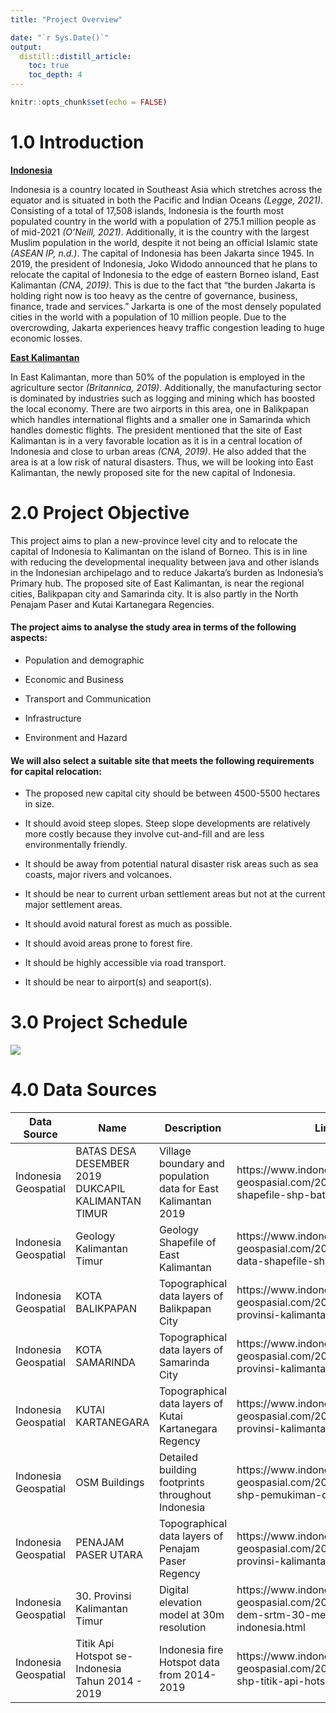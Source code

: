 ```yaml
---
title: "Project Overview"

date: "`r Sys.Date()`"
output: 
  distill::distill_article:
    toc: true
    toc_depth: 4
---
```


```r
knitr::opts_chunk$set(echo = FALSE)
```

# 1.0	Introduction

<span style="text-decoration:underline">**Indonesia**</span>

Indonesia is a country located in Southeast Asia which stretches across the equator and is situated in both the Pacific and Indian Oceans *(Legge, 2021)*. Consisting of a total of 17,508 islands, Indonesia is the fourth most populated country in the world with a population of 275.1 million people as of mid-2021 *(O'Neill, 2021)*. Additionally, it is the country with the largest Muslim population in the world, despite it not being an official Islamic state *(ASEAN IP, n.d.)*. The capital of Indonesia has been Jakarta since 1945. In 2019, the president of Indonesia, Joko Widodo announced that he plans to relocate the capital of Indonesia to the edge of eastern Borneo island, East Kalimantan *(CNA, 2019)*. This is due to the fact that "the burden Jakarta is holding right now is too heavy as the centre of governance, business, finance, trade and services." Jarkarta is one of the most densely populated cities in the world with a population of 10 million people. Due to the overcrowding, Jakarta experiences heavy traffic congestion leading to huge economic losses. 

<span style="text-decoration:underline">**East Kalimantan**</span>

In East Kalimantan, more than 50% of the population is employed in the agriculture sector *(Britannica, 2019)*. Additionally, the manufacturing sector is dominated by industries such as logging and mining which has boosted the local economy. There are two airports in this area, one in Balikpapan which handles international flights and a smaller one in Samarinda which handles domestic flights. The president mentioned that the site of East Kalimantan is in a very favorable location as it is in a central location of Indonesia and close to urban areas *(CNA, 2019)*. He also added that the area is at a low risk of natural disasters. Thus, we will be looking into East Kalimantan, the newly proposed site for the new capital of Indonesia.

# 2.0 Project Objective

This project aims to plan a new-province level city and to relocate the capital of Indonesia to Kalimantan on the island of Borneo. This is in line with reducing the developmental inequality between java and other islands in the Indonesian archipelago and to reduce Jakarta's burden as Indonesia's Primary hub.
The proposed site of East Kalimantan, is near the regional cities, Balikpapan city and Samarinda city. It is also partly in the North Penajam Paser and Kutai Kartanegara Regencies. 


#### The project aims to analyse the study area in terms of the following aspects:

+ Population and demographic

+ Economic and Business

+ Transport and Communication

+ Infrastructure

+ Environment and Hazard


#### We will also select a suitable site that meets the following requirements for capital relocation:

+ The proposed new capital city should be between 4500-5500 hectares in size.
       
+ It should avoid steep slopes. Steep slope developments are relatively more costly because they involve cut-and-fill and are less environmentally friendly.
      
+ It should be away from potential natural disaster risk areas such as sea coasts, major rivers and volcanoes.
      
+ It should be near to current urban settlement areas but not at the current major settlement areas.
       
+ It should avoid natural forest as much as possible.
      
+ It should avoid areas prone to forest fire.
       
+ It should be highly accessible via road transport.
       
+ It should be near to airport(s) and seaport(s).


# 3.0 Project Schedule

![](img/updatedgantt2.jpg)

# 4.0 Data Sources
Data Source | Name | Description | Link
------------- | ------------- | ------------- | -------------
Indonesia Geospatial | BATAS DESA DESEMBER 2019 DUKCAPIL KALIMANTAN TIMUR | Village boundary and population data for East Kalimantan 2019 | https://www.indonesia-geospasial.com/2020/04/download-shapefile-shp-batas-desa.html
Indonesia Geospatial | Geology Kalimantan Timur | Geology Shapefile of East Kalimantan | https://www.indonesia-geospasial.com/2020/03/download-data-shapefile-shp-geologi-se.html 
Indonesia Geospatial |KOTA BALIKPAPAN | Topographical data layers of Balikpapan City | 	https://www.indonesia-geospasial.com/2020/01/shp-rbi-provinsi-kalimantan-timur.html
Indonesia Geospatial | KOTA SAMARINDA | Topographical data layers of Samarinda City | 	https://www.indonesia-geospasial.com/2020/01/shp-rbi-provinsi-kalimantan-timur.html
Indonesia Geospatial | KUTAI KARTANEGARA | Topographical data layers of Kutai Kartanegara Regency | 	https://www.indonesia-geospasial.com/2020/01/shp-rbi-provinsi-kalimantan-timur.html
Indonesia Geospatial | 	OSM Buildings | Detailed building footprints throughout Indonesia | https://www.indonesia-geospasial.com/2020/12/download-shp-pemukiman-detail-seluruh.html
Indonesia Geospatial | PENAJAM PASER UTARA | Topographical data layers of Penajam Paser Regency | https://www.indonesia-geospasial.com/2020/01/shp-rbi-provinsi-kalimantan-timur.html
Indonesia Geospatial | 30. Provinsi Kalimantan Timur | Digital elevation model at 30m resolution | https://www.indonesia-geospasial.com/2020/01/download-dem-srtm-30-meter-se-indonesia.html
Indonesia Geospatial | Titik Api Hotspot se-Indonesia Tahun 2014 - 2019  | Indonesia fire Hotspot data from 2014-2019 | https://www.indonesia-geospasial.com/2020/04/shapefile-shp-titik-api-hotspot.html
